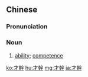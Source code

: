 {{also|才干}}
==Chinese==
{{zh-forms|s=才干}}

===Pronunciation===
{{zh-pron
|m=cáigàn,tl=y
|c=coi4 gon3
|cat=n
}}

===Noun===
{{zh-noun}}

# [[ability]]; [[competence]]

{{zh-cat|Advanced}}

[[ko:才幹]]
[[hu:才幹]]
[[mg:才幹]]
[[ja:才幹]]